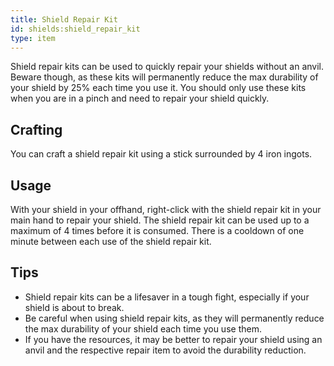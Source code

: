 ```yaml
---
title: Shield Repair Kit
id: shields:shield_repair_kit
type: item
---
```


Shield repair kits can be used to quickly repair your shields without an anvil. Beware though, as these kits will permanently reduce the max durability of your shield by 25% each time you use it. You should only use these kits when you are in a pinch and need to repair your shield quickly.

## Crafting

You can craft a shield repair kit using a stick surrounded by 4 iron ingots.

<div className={"flex flex-row justify-center flex-wrap max-w-full md:flex-col"}>
    <CraftingRecipe
        slots={[
            'minecraft:iron_ingot', 'minecraft:iron_ingot', 'minecraft:iron_ingot',
            'minecraft:iron_ingot', 'minecraft:stick', 'minecraft:iron_ingot',
            'minecraft:iron_ingot', 'minecraft:iron_ingot', 'minecraft:iron_ingot',
        ]}
        result="shields:shield_repair_kit"
        count={1}
    />
</div>

## Usage

With your shield in your offhand, right-click with the shield repair kit in your main hand to repair your shield. The shield repair kit can be used up to a maximum of 4 times before it is consumed. There is a cooldown of one minute between each use of the shield repair kit.

## Tips

- Shield repair kits can be a lifesaver in a tough fight, especially if your shield is about to break.
- Be careful when using shield repair kits, as they will permanently reduce the max durability of your shield each time you use them.
- If you have the resources, it may be better to repair your shield using an anvil and the respective repair item to avoid the durability reduction.